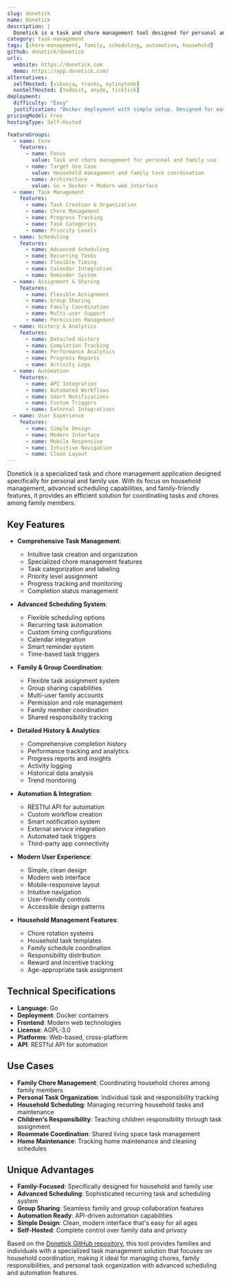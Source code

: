 ```yaml
---
slug: donetick
name: Donetick
description: |
  Donetick is a task and chore management tool designed for personal and family use. It features advanced scheduling, flexible assignment capabilities, group sharing, detailed history tracking, automation via API, and a simple, modern design that makes household management effortless.
category: task-management
tags: [chore-management, family, scheduling, automation, household]
github: donetick/donetick
urls:
  website: https://donetick.com
  demo: https://app.donetick.com/
alternatives:
  selfHosted: [vikunja, tracks, mytinytodo]
  nonSelfHosted: [todoist, anydo, ticktick]
deployment:
  difficulty: "Easy"
  justification: "Docker deployment with simple setup. Designed for easy self-hosting with minimal configuration."
pricingModel: Free
hostingType: Self-Hosted

featureGroups:
  - name: Core
    features:
      - name: Focus
        value: Task and chore management for personal and family use
      - name: Target Use Case
        value: Household management and family task coordination
      - name: Architecture
        value: Go + Docker + Modern web interface
  - name: Task Management
    features:
      - name: Task Creation & Organization
      - name: Chore Management
      - name: Progress Tracking
      - name: Task Categories
      - name: Priority Levels
  - name: Scheduling
    features:
      - name: Advanced Scheduling
      - name: Recurring Tasks
      - name: Flexible Timing
      - name: Calendar Integration
      - name: Reminder System
  - name: Assignment & Sharing
    features:
      - name: Flexible Assignment
      - name: Group Sharing
      - name: Family Coordination
      - name: Multi-user Support
      - name: Permission Management
  - name: History & Analytics
    features:
      - name: Detailed History
      - name: Completion Tracking
      - name: Performance Analytics
      - name: Progress Reports
      - name: Activity Logs
  - name: Automation
    features:
      - name: API Integration
      - name: Automated Workflows
      - name: Smart Notifications
      - name: Custom Triggers
      - name: External Integrations
  - name: User Experience
    features:
      - name: Simple Design
      - name: Modern Interface
      - name: Mobile Responsive
      - name: Intuitive Navigation
      - name: Clean Layout
---
```


Donetick is a specialized task and chore management application designed specifically for personal and family use. With its focus on household management, advanced scheduling capabilities, and family-friendly features, it provides an efficient solution for coordinating tasks and chores among family members.

## Key Features

- **Comprehensive Task Management**:

  - Intuitive task creation and organization
  - Specialized chore management features
  - Task categorization and labeling
  - Priority level assignment
  - Progress tracking and monitoring
  - Completion status management

- **Advanced Scheduling System**:

  - Flexible scheduling options
  - Recurring task automation
  - Custom timing configurations
  - Calendar integration
  - Smart reminder system
  - Time-based task triggers

- **Family & Group Coordination**:

  - Flexible task assignment system
  - Group sharing capabilities
  - Multi-user family accounts
  - Permission and role management
  - Family member coordination
  - Shared responsibility tracking

- **Detailed History & Analytics**:

  - Comprehensive completion history
  - Performance tracking and analytics
  - Progress reports and insights
  - Activity logging
  - Historical data analysis
  - Trend monitoring

- **Automation & Integration**:

  - RESTful API for automation
  - Custom workflow creation
  - Smart notification system
  - External service integration
  - Automated task triggers
  - Third-party app connectivity

- **Modern User Experience**:

  - Simple, clean design
  - Modern web interface
  - Mobile-responsive layout
  - Intuitive navigation
  - User-friendly controls
  - Accessible design patterns

- **Household Management Features**:
  - Chore rotation systems
  - Household task templates
  - Family schedule coordination
  - Responsibility distribution
  - Reward and incentive tracking
  - Age-appropriate task assignment

## Technical Specifications

- **Language**: Go
- **Deployment**: Docker containers
- **Frontend**: Modern web technologies
- **License**: AGPL-3.0
- **Platforms**: Web-based, cross-platform
- **API**: RESTful API for automation

## Use Cases

- **Family Chore Management**: Coordinating household chores among family members
- **Personal Task Organization**: Individual task and responsibility tracking
- **Household Scheduling**: Managing recurring household tasks and maintenance
- **Children's Responsibility**: Teaching children responsibility through task assignment
- **Roommate Coordination**: Shared living space task management
- **Home Maintenance**: Tracking home maintenance and cleaning schedules

## Unique Advantages

- **Family-Focused**: Specifically designed for household and family use
- **Advanced Scheduling**: Sophisticated recurring task and scheduling system
- **Group Sharing**: Seamless family and group collaboration features
- **Automation Ready**: API-driven automation capabilities
- **Simple Design**: Clean, modern interface that's easy for all ages
- **Self-Hosted**: Complete control over family data and privacy

Based on the [Donetick GitHub repository](https://github.com/donetick/donetick), this tool provides families and individuals with a specialized task management solution that focuses on household coordination, making it ideal for managing chores, family responsibilities, and personal task organization with advanced scheduling and automation features.
